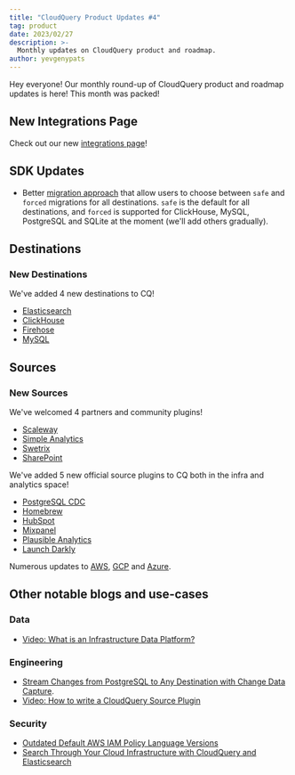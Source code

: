 ```yaml
---
title: "CloudQuery Product Updates #4"
tag: product
date: 2023/02/27
description: >-
  Monthly updates on CloudQuery product and roadmap.
author: yevgenypats
---
```



<BlogHeader/>

Hey everyone! Our monthly round-up of CloudQuery product and roadmap updates is here! This month was packed!

## New Integrations Page

Check out our new [integrations page](https://www.cloudquery.io/integrations)!

## SDK Updates

- Better [migration approach](https://github.com/cloudquery/plugin-sdk/pull/688) that allow users to choose between `safe` and `forced` migrations for all destinations. `safe` is the default for all destinations, and `forced` is supported for ClickHouse, MySQL, PostgreSQL and SQLite at the moment (we'll add others gradually).

## Destinations

### New Destinations

We've added 4 new destinations to CQ!

* [Elasticsearch](/docs/plugins/destinations/elasticsearch/overview)
* [ClickHouse](/docs/plugins/destinations/clickhouse/overview)
* [Firehose](/docs/plugins/destinations/firehose/overview)
* [MySQL](/docs/plugins/destinations/mysql/overview)

## Sources

### New Sources

We've welcomed 4 partners and community plugins!

- [Scaleway](https://www.cloudquery.io/docs/plugins/sources/overview#partners)
- [Simple Analytics](https://www.cloudquery.io/docs/plugins/sources/overview#partners)
- [Swetrix](https://www.cloudquery.io/docs/plugins/sources/overview#partners)
- [SharePoint](https://www.cloudquery.io/docs/plugins/sources/overview#community-plugins)

We've added 5 new official source plugins to CQ both in the infra and analytics space!

* [PostgreSQL CDC](/docs/plugins/sources/postgresql/overview)
* [Homebrew](/docs/plugins/sources/homebrew/overview)
* [HubSpot](/docs/plugins/sources/hubspot/overview)
* [Mixpanel](/docs/plugins/sources/mixpanel/overview)
* [Plausible Analytics](/docs/plugins/sources/plausible/overview)
* [Launch Darkly](/docs/plugins/sources/launchdarkly/overview)

Numerous updates to [AWS](https://github.com/cloudquery/cloudquery/blob/main/plugins/source/aws/CHANGELOG.md), [GCP](https://github.com/cloudquery/cloudquery/blob/main/plugins/source/gcp/CHANGELOG.md) and [Azure](https://github.com/cloudquery/cloudquery/blob/main/plugins/source/azure/CHANGELOG.md).

## Other notable blogs and use-cases

### Data

- [Video: What is an Infrastructure Data Platform?](https://www.youtube.com/watch?v=X9rXN4CdCrU)

### Engineering

- [Stream Changes from PostgreSQL to Any Destination with Change Data Capture](/blog/postgres-cdc-to-any-destination).
- [Video: How to write a CloudQuery Source Plugin](https://www.youtube.com/watch?v=3Ka_Ob8E6P8)

### Security

- [Outdated Default AWS IAM Policy Language Versions](/blog/outdated-aws-iam-policy-language)
- [Search Through Your Cloud Infrastructure with CloudQuery and Elasticsearch](/blog/search-through-cloud-infrastructure-with-elasticsearch)
